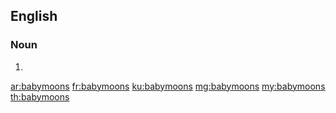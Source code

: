 ==English==

===Noun===
{{head|en|plural}}

# {{plural of|babymoon|lang=en}}

[[ar:babymoons]]
[[fr:babymoons]]
[[ku:babymoons]]
[[mg:babymoons]]
[[my:babymoons]]
[[th:babymoons]]